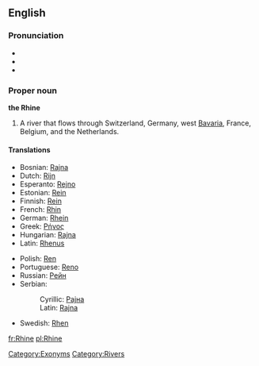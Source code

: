 ==English==
{{wikipedia}}

===Pronunciation===
*{{IPA|/raɪn/}}
*{{audio|en-us-Rhine.ogg|Audio (US)}}
*{{rhymes|aɪn}}

===Proper noun===
'''the Rhine'''

# A river that flows through Switzerland, Germany, west [[Bavaria]], France, Belgium, and the Netherlands.

====Translations====
{{trans-top}}
*Bosnian: [[Rajna]] {{f}}
*Dutch: [[Rijn]] {{m}}
*Esperanto: [[Rejno]]
*Estonian: [[Rein]]
*Finnish: [[Rein]]
*French: [[Rhin]] {{m}}
*German: [[Rhein]] {{m}}
*Greek: [[Ρήνος]]
*Hungarian: [[Rajna]]
*Latin: [[Rhenus]]
{{trans-mid}}
*Polish: [[Ren]]
*Portuguese: [[Reno]] {{m}}
*Russian: [[Рейн]]
*Serbian:
*:Cyrillic: [[Рајна]] {{f}}
*:Latin: [[Rajna#Serbian|Rajna]] {{f}}
*Swedish: [[Rhen]]
{{trans-bottom}}

[[Category:Exonyms]]
[[Category:Rivers]]

[[fr:Rhine]]
[[pl:Rhine]]